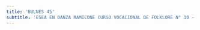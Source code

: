 ```yaml
---
title: 'BULNES 45'
subtitle: 'ESEA EN DANZA RAMICONE CURSO VOCACIONAL DE FOLKLORE N° 10 - ESC. SUPERIOR DE EDUCACIÓN ARTÍSTICA EN ARTE CERÁMICO N° 01'
---
```


#

